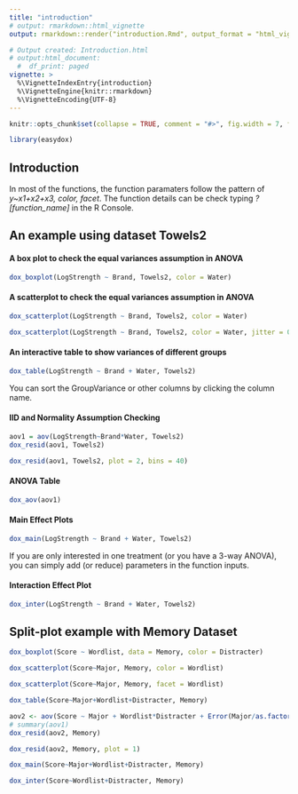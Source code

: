 ```yaml
---
title: "introduction"
# output: rmarkdown::html_vignette
output: rmarkdown::render("introduction.Rmd", output_format = "html_vignette", output_file = "introduction.html")

# Output created: Introduction.html
# output:html_document:
  #  df_print: paged
vignette: >
  %\VignetteIndexEntry{introduction}
  %\VignetteEngine{knitr::rmarkdown}
  %\VignetteEncoding{UTF-8}
---
```


```r
knitr::opts_chunk$set(collapse = TRUE, comment = "#>", fig.width = 7, fig.height = 4, fig.align = "center")
```

```r
library(easydox)
```

## Introduction

In most of the functions, the function paramaters follow the pattern of *y~x1+x2+x3, color, facet*. The function details can be check typing *?[function_name]* in the R Console.

## An example using dataset Towels2

#### A box plot to check the equal variances assumption in ANOVA

```r
dox_boxplot(LogStrength ~ Brand, Towels2, color = Water)
```

#### A scatterplot to check the equal variances assumption in ANOVA

```r
dox_scatterplot(LogStrength ~ Brand, Towels2, color = Water)
```


```r
dox_scatterplot(LogStrength ~ Brand, Towels2, color = Water, jitter = 0.15)
```


#### An interactive table to show variances of different groups

```r
dox_table(LogStrength ~ Brand + Water, Towels2)
```

You can sort the GroupVariance or other columns by clicking the column name.

#### IID and Normality Assumption Checking

```r
aov1 = aov(LogStrength~Brand*Water, Towels2)
dox_resid(aov1, Towels2)
```

```r
dox_resid(aov1, Towels2, plot = 2, bins = 40)
```

#### ANOVA Table

```r
dox_aov(aov1)
```

#### Main Effect Plots

```r
dox_main(LogStrength ~ Brand + Water, Towels2)
```

If you are only interested in one treatment (or you have a 3-way ANOVA), you can simply add (or reduce) parameters in the function inputs.

#### Interaction Effect Plot

```r
dox_inter(LogStrength ~ Brand + Water, Towels2)
```


## Split-plot example with Memory Dataset

```r
dox_boxplot(Score ~ Wordlist, data = Memory, color = Distracter)
```

```r
dox_scatterplot(Score~Major, Memory, color = Wordlist)
```

```r
dox_scatterplot(Score~Major, Memory, facet = Wordlist)
```


```r
dox_table(Score~Major+Wordlist+Distracter, Memory)
```

```r
aov2 <- aov(Score ~ Major + Wordlist*Distracter + Error(Major/as.factor(Student2)), Memory)
# summary(aov1)
dox_resid(aov2, Memory)
```

```r
dox_resid(aov2, Memory, plot = 1)
```


```r
dox_main(Score~Major+Wordlist+Distracter, Memory)
```

```r
dox_inter(Score~Wordlist+Distracter, Memory)
```
